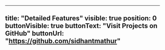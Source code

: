 ---
title: "Detailed Features"
visible: true
position: 0
buttonVisible: true
buttonText: "Visit Projects on GitHub"
buttonUrl: "https://github.com/sidhantmathur"
----